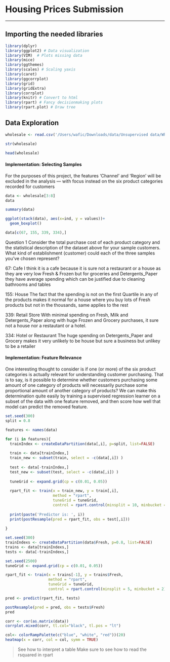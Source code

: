 # Housing Prices Submission
***

## Importing the needed libraries
```r
library(dplyr)
library(ggplot2) # Data visualization
library(VIM)  # Plots missing data
library(mice)
library(ggthemes)
library(scales) # Scaling yaxis
library(caret)
library(ggcorrplot)
library(grid)
library(gridExtra)
library(corrplot)
library(knitr) # Convert to html
library(rpart) # Fancy decisionmaking plots
library(rpart.plot) # Draw tree
```


## Data Exploration
```r
wholesale <- read.csv('/Users/wafic/Downloads/data/Unsupervised data/Wholesale_customers_data.csv')
```

```r
str(wholesale)
```

```r
head(wholesale)
```

#### Implementation: Selecting Samples

For the purposes of this project, the features 'Channel' and 'Region' will be 
excluded in the analysis — with focus instead on the six product categories 
recorded for customers

```r
data <- wholesale[3:8]
data
```

```r
summary(data)
```

```r
ggplot(stack(data), aes(x=ind, y = values))+
  geom_boxplot()
```


```r
data[c(67, 155, 339, 334),]
```

Question 1
Consider the total purchase cost of each product category and the statistical 
description of the dataset above for your sample customers.
What kind of establishment (customer) could each of the three samples you've 
chosen represent?

67: Cafe
I think it is a cafe because it is sure not a restaurant or a house as they are
very low Fresh & Frozen but for groceries and Detergents_Paper they have average 
spending which can be justified due to cleaning bathrooms and tables

155: House
The fact that the spending is not on the first Quartile in any of the products
makes it normal for a house where you buy lots of Fresh products but not in the
thousands, same applies to the rest

339: Retail Store
With minimal spending on Fresh, Milk and Detergents_Paper along with huge 
Frozen and Grocery purchases, it sure not a house nor a restautant or a hotel.

334: Hotel or Restaurant
The huge spending on Detergents_Paper and Grocery makes it very unlikely to be 
house but sure a business but unlikey to be a retailer


#### Implementation: Feature Relevance
One interesting thought to consider is if one (or more) of the six product 
categories is actually relevant for understanding customer purchasing. 
That is to say, is it possible to determine whether customers purchasing some 
amount of one category of products will necessarily purchase some proportional 
amount of another category of products? We can make this determination quite 
easily by training a supervised regression learner on a subset of the data with 
one feature removed, and then score how well that model can predict the removed 
feature.

```r
set.seed(300)
split = 0.8

features <- names(data)

for (i in features){
  trainIndex <- createDataPartition(data[,i], p=split, list=FALSE)
  
  train <- data[trainIndex,]
  train_new <- subset(train, select = -c(data[,i]) )
  
  test <- data[-trainIndex,]
  test_new <- subset(test, select = -c(data[,i]) )
  
  tuneGrid <- expand.grid(cp = c(0.01, 0.05))
  
  rpart_fit <- train(x = train_new, y = train[,i], 
                     method = "rpart",
                     tuneGrid = tuneGrid,
                     control = rpart.control(minsplit = 10, minbucket = 5))
  
  print(paste('Predictor is: ', i))
  print(postResample(pred = rpart_fit, obs = test[,i]))
  
}
```


```r
set.seed(300)
trainIndexs <- createDataPartition(data$Fresh, p=0.8, list=FALSE)
trains <- data[trainIndexs,]
tests <- data[-trainIndexs,]

set.seed(2500)
tuneGrid <- expand.grid(cp = c(0.01, 0.05))

rpart_fit <- train(x = trains[-1], y = trains$Fresh,
                   method = "rpart",
                   tuneGrid = tuneGrid,
                   control = rpart.control(minsplit = 5, minbucket = 2))

pred <- predict(rpart_fit, tests)

postResample(pred = pred, obs = tests$Fresh)
pred

```



```r
corr <- cor(as.matrix(data))
corrplot.mixed(corr, tl.col="black", tl.pos = "lt")
```

```r
col<- colorRampPalette(c("blue", "white", "red"))(20)
heatmap(x = corr, col = col, symm = TRUE)
```

> See how to interpret a table
> Make sure to see how to read the rsquared in rpart